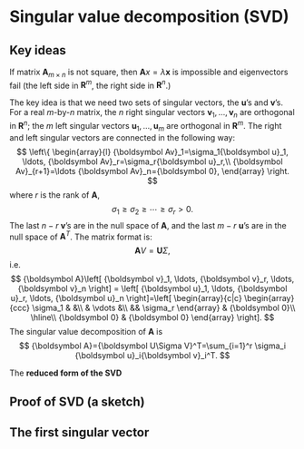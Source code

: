 # Singular value decomposition (SVD)

## Key ideas

If matrix ${\boldsymbol A}_{m\times n}$ is not square, then ${\boldsymbol Ax}=\lambda{\boldsymbol x}$ is impossible and eigenvectors fail (the left side in ${\boldsymbol R}^m$, the right side in ${\boldsymbol R}^n$.)

The key idea is that we need two sets of singular vectors, the ${\boldsymbol u}$'s and ${\boldsymbol v}$'s. For a real $m$-by-$n$ matrix, the $n$ right singular vectors ${\boldsymbol v}_1,\ldots, {\boldsymbol v}_n$ are orthogonal in ${\boldsymbol R}^n$; the $m$ left singular vectors ${\boldsymbol u}_1,\ldots, {\boldsymbol u}_m$ are orthogonal in ${\boldsymbol R}^m$. The right and left singular vectors are connected in the following way:
$$
\left\{
\begin{array}{l}
{\boldsymbol Av}_1=\sigma_1{\boldsymbol u}_1, \ldots, {\boldsymbol Av}_r=\sigma_r{\boldsymbol u}_r,\\
{\boldsymbol Av}_{r+1}=\ldots {\boldsymbol Av}_n={\boldsymbol 0},
\end{array}
\right.
$$
where $r$ is the rank of ${\boldsymbol A}$, 
$$
\sigma_1\ge \sigma_2\ge \cdots \ge \sigma_r>0.
$$
The last $n-r$ ${\boldsymbol v}$'s are in the null space of ${\boldsymbol A}$, and the last $m-r$ ${\boldsymbol u}$'s are in the null space of ${\boldsymbol A}^T$. The matrix format is:
$$
{\boldsymbol AV}={\boldsymbol U\Sigma},
$$
i.e.
$$
{\boldsymbol A}\left[
{\boldsymbol v}_1, \ldots, {\boldsymbol v}_r, \ldots, {\boldsymbol v}_n
\right] = \left[
{\boldsymbol u}_1, \ldots, {\boldsymbol u}_r, \ldots, {\boldsymbol u}_n
\right]=\left[
\begin{array}{c|c}
\begin{array}{ccc}
\sigma_1 & &\\
& \vdots &\\
&& \sigma_r
\end{array} & {\boldsymbol 0}\\
\hline\\
{\boldsymbol 0} & {\boldsymbol 0}
\end{array}
\right].
$$
The singular value decomposition of ${\boldsymbol A}$ is
$$
{\boldsymbol A}={\boldsymbol U\Sigma V}^T=\sum_{i=1}^r \sigma_i {\boldsymbol u}_i{\boldsymbol v}_i^T.
$$

The **reduced form of the SVD**

## Proof of SVD (a sketch)

## The first singular vector